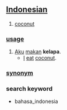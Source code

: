 == [[Indonesian]] ==

# [[coconut]]

=== [[usage]] ===
#  [[Aku]] [[makan]] '''kelapa'''.
#* [[I]] [[eat]] [[coconut]].

=== [[synonym]] ===

===search keyword===
* bahasa_indonesia